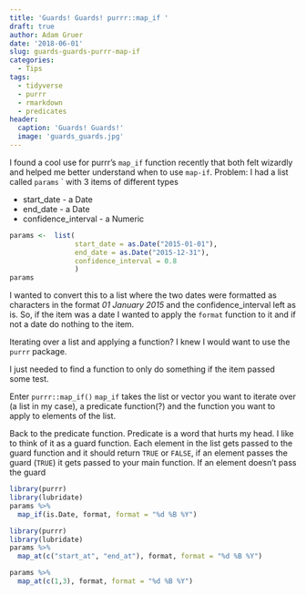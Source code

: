 ```yaml
---
title: 'Guards! Guards! purrr::map_if '
draft: true
author: Adam Gruer
date: '2018-06-01'
slug: guards-guards-purrr-map-if
categories:
  - Tips
tags:
  - tidyverse
  - purrr
  - rmarkdown
  - predicates
header:
  caption: 'Guards! Guards!'
  image: 'guards_guards.jpg'
---
```


I found a cool use for purrr's `map_if` function recently that both felt wizardly and helped me better understand when to use `map-if`.
Problem: I had a list called `params` ` with 3 items of different types

- start_date - a Date 
- end_date - a Date
- confidence_interval - a Numeric

```r
params <-  list(
                start_date = as.Date("2015-01-01"),
                end_date = as.Date("2015-12-31"),
                confidence_interval = 0.8
                )
params
```

I wanted to convert this to a list where the two dates were formatted as characters in the format *01 January 2015* and the confidence_interval left as is. So, if the item was a date I wanted to apply the `format` function to it and if not a date do nothing to the item.

Iterating over a list and applying a function? I knew I would want to use the `purrr` package.

I just needed to find a function to only do something if the item passed some test.

Enter `purrr::map_if()`
`map_if` takes the list or vector you want to iterate over (a list in my case), a predicate function(?) and the function you want to apply to elements of the list.

Back to the predicate function. Predicate is a word that hurts my head. I like to think of it as a guard function. Each element in the list gets passed to the guard function and it should return `TRUE` or `FALSE`, if an element passes the guard (`TRUE`) it gets passed to your main function. If an element doesn't pass the guard


```r
library(purrr)
library(lubridate)
params %>%
  map_if(is.Date, format, format = "%d %B %Y")

```
```r
library(purrr)
library(lubridate)
params %>%
  map_at(c("start_at", "end_at"), format, format = "%d %B %Y")

params %>%
  map_at(c(1,3), format, format = "%d %B %Y")

```






